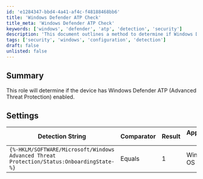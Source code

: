 ```yaml
---
id: 'e1284347-bbd4-4a41-af4c-f48188468bb6'
title: 'Windows Defender ATP Check'
title_meta: 'Windows Defender ATP Check'
keywords: ['windows', 'defender', 'atp', 'detection', 'security']
description: 'This document outlines a method to determine if Windows Defender Advanced Threat Protection (ATP) is enabled on a device. It includes settings and detection strings necessary for the evaluation.'
tags: ['security', 'windows', 'configuration', 'detection']
draft: false
unlisted: false
---
```

## Summary

This role will determine if the device has Windows Defender ATP (Advanced Threat Protection) enabled.

## Settings

| Detection String                                      | Comparator | Result | Applicable OS |
|------------------------------------------------------|------------|--------|----------------|
| `{%-HKLM/SOFTWARE/Microsoft/Windows Advanced Threat Protection/Status:OnboardingState-%}` | Equals     | 1      | Windows OS     |












